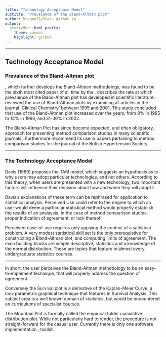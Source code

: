 ```yaml
---
title: "Technology Acceptance Model"
subtitle: "Prevalence of the Bland-Altman plot"
author: DragonflyStats.github.io
output:
  prettydoc::html_pretty:
    theme: cayman
    highlight: github
---
```


--------------------------------------------

## Technology Acceptance Model

### Prevalence of the Bland-Altman plot



\citet*{BA86}, which further develops the Bland-Altman methodology,
was found to be the sixth most cited paper of all time by the
\citet{BAcite}. \cite{Dewitte} describes the rate at which
prevalence of the Bland-Altman plot has developed in scientific
literature. \citet{Dewitte} reviewed the use of Bland-Altman plots
by examining all articles in the journal `Clinical Chemistry'
between 1995 and 2001. This study concluded that use of the
Bland-Altman plot increased over the years, from 8\% in 1995 to
14\% in 1996, and 31-36\% in 2002.

The Bland-Altman Plot has since become expected, and
often obligatory, approach for presenting method comparison
studies in many scientific journals \citep{hollis}. Furthermore
\citet{BritHypSoc} recommend its use in papers pertaining to
method comparison studies for the journal of the British
Hypertension Society.

--------------------------------------------

### The Technology Acceptance Model

Davis (1989) proposes the TAM model, which suggests an hypothesis as to why users may adopt particular technologies, and not others. 
According to this theory, when users are presented with a new 
technology, two important factors will influence their decision about how and when they will adopt it.
\begin{description}
	\item[Perceived usefulness (PU)] - This was defined by Fred Davis as "the degree to which a person believes that using a particular system would enhance his or her job performance".
	\item[Perceived ease-of-use (PEOU)] - Davis defined this as "the degree to which a person believes that using a particular system would be free from effort" 
\end{description}

Davis's explanations of these term can be rephrased for application to statistical analysis. 
Perceived Use could refer to the degree to which an user would deem a particular statistical method would properly establish the results of an analaysis. In the case of method comparison studies, proper indication of agreement, or lack thereof.


Perceived ease-of-use requires only applying the context of a satistical problem. A very modest statistical skill set is the only prerequistive for constructing a Bland-Altman plot, and computing limits of agreement. The main building blocks 
are simple descriptive, statistics and a knowledge of the normal distribution. These are topics that feature in almost every undergraduate statistics courses.

---------------------------------------------

In short, the user perceives the Bland-Altman methodology to be an easy-to-implement technique, that will properly address the question of agreement.

Conversely the Survival plot is a derivative of the Kaplan-Meier Curve, a non-parametric graphical technique that features in Survival Analysis. This subject area is a well known domain of statistics, but would be encountered 
on curriculums of specialist courses. 

The Mountain Plot is formally called the empirical folder cumulative distribution plot. While not particularly hard to render, the procedure is not straight-forward for the casual user. Currently there is only one software implementation , \textbf{\textit{medcalc.be}} toolkit.
